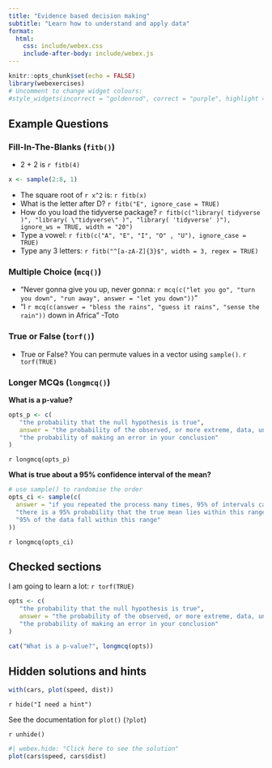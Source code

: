 ```yaml
---
title: "Evidence based decision making"
subtitle: "Learn how to understand and apply data"
format:
  html:
    css: include/webex.css
    include-after-body: include/webex.js
---
```


```r
knitr::opts_chunk$set(echo = FALSE)
library(webexercises)
# Uncomment to change widget colours:
#style_widgets(incorrect = "goldenrod", correct = "purple", highlight = "firebrick")
```

## Example Questions

### Fill-In-The-Blanks (`fitb()`)

-   2 + 2 is `r fitb(4)`

```r
x <- sample(2:8, 1)
```

-   The square root of `r x^2` is: `r fitb(x)`
-   What is the letter after D? `r fitb("E", ignore_case = TRUE)`
-   How do you load the tidyverse package? `r fitb(c("library( tidyverse )", "library( \"tidyverse\" )", "library( 'tidyverse' )"), ignore_ws = TRUE, width = "20")`
-   Type a vowel: `r fitb(c("A", "E", "I", "O" , "U"), ignore_case = TRUE)`
-   Type any 3 letters: `r fitb("^[a-zA-Z]{3}$", width = 3, regex = TRUE)`

### Multiple Choice (`mcq()`)

-   "Never gonna give you up, never gonna: `r mcq(c("let you go", "turn you down", "run away", answer = "let you down"))`"
-   "I `r mcq(c(answer = "bless the rains", "guess it rains", "sense the rain"))` down in Africa" -Toto

### True or False (`torf()`)

-   True or False? You can permute values in a vector using `sample()`. `r torf(TRUE)`

### Longer MCQs (`longmcq()`)

**What is a p-value?**

```r
opts_p <- c(
   "the probability that the null hypothesis is true",
   answer = "the probability of the observed, or more extreme, data, under the assumption that the null-hypothesis is true",
   "the probability of making an error in your conclusion"
)
```

`r longmcq(opts_p)`

**What is true about a 95% confidence interval of the mean?**

```r
# use sample() to randomise the order
opts_ci <- sample(c(
  answer = "if you repeated the process many times, 95% of intervals calculated in this way contain the true mean",
  "there is a 95% probability that the true mean lies within this range",
  "95% of the data fall within this range"
))
```

`r longmcq(opts_ci)`

## Checked sections

::: {.webex-check .webex-box}
I am going to learn a lot: `r torf(TRUE)`

```r
opts <- c(
   "the probability that the null hypothesis is true",
   answer = "the probability of the observed, or more extreme, data, under the assumption that the null-hypothesis is true",
   "the probability of making an error in your conclusion"
)

cat("What is a p-value?", longmcq(opts))
```
:::

## Hidden solutions and hints

```r
with(cars, plot(speed, dist))
```

`r hide("I need a hint")`

See the documentation for `plot()` (`?plot`)

`r unhide()`

<!-- note: you could also just set webex.hide to TRUE -->

```r
#| webex.hide: "Click here to see the solution"
plot(cars$speed, cars$dist)
```
